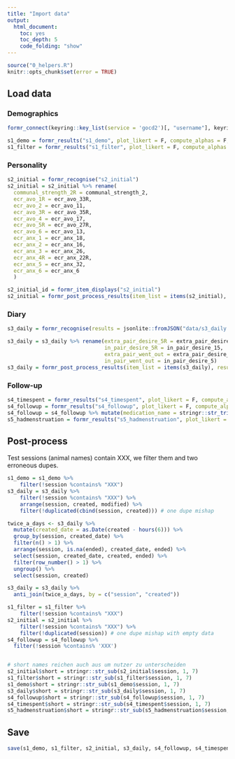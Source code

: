 ```yaml
---
title: "Import data"
output: 
  html_document:
    toc: yes
    toc_depth: 5
    code_folding: "show"
---
```


```r
source("0_helpers.R")
knitr::opts_chunk$set(error = TRUE)
```

## Load data

### Demographics
```r
formr_connect(keyring::key_list(service = 'gocd2')[, "username"], keyring::key_get("gocd2"))

s1_demo = formr_results("s1_demo", plot_likert = F, compute_alphas = F, quiet = T)
s1_filter = formr_results("s1_filter", plot_likert = F, compute_alphas = F, quiet = T)
```

### Personality
```r
s2_initial = formr_recognise("s2_initial")
s2_initial = s2_initial %>% rename(
  communal_strength_2R = communal_strength_2,
  ecr_avo_1R = ecr_avo_33R,
  ecr_avo_2 = ecr_avo_11,
  ecr_avo_3R = ecr_avo_35R,
  ecr_avo_4 = ecr_avo_17,
  ecr_avo_5R = ecr_avo_27R,
  ecr_avo_6 = ecr_avo_13,
  ecr_anx_1 = ecr_anx_18,
  ecr_anx_2 = ecr_anx_16,
  ecr_anx_3 = ecr_anx_26,
  ecr_anx_4R = ecr_anx_22R,
  ecr_anx_5 = ecr_anx_32,
  ecr_anx_6 = ecr_anx_6
  )

s2_initial_id = formr_item_displays("s2_initial")
s2_initial = formr_post_process_results(item_list = items(s2_initial), results = s2_initial, plot_likert = F, compute_alphas = F, quiet = T, tag_missings = TRUE, item_displays = s2_initial_id)
```

### Diary
```r
s3_daily = formr_recognise(results = jsonlite::fromJSON("data/s3_daily.json"), item_list = formr_items("s3_daily"))

s3_daily = s3_daily %>% rename(extra_pair_desire_5R = extra_pair_desire_15,
                               in_pair_desire_5R = in_pair_desire_15,
                               extra_pair_went_out = extra_pair_desire_5,
                               in_pair_went_out = in_pair_desire_5)
s3_daily = formr_post_process_results(item_list = items(s3_daily), results = s3_daily, plot_likert = F, compute_alphas = F, quiet = T, tag_missings = FALSE, item_displays = NULL) #item_displays = jsonlite::fromJSON("data/s3_daily_itemdisplay.json"))
```

### Follow-up
```r
s4_timespent = formr_results("s4_timespent", plot_likert = F, compute_alphas = F, quiet = T)
s4_followup = formr_results("s4_followup", plot_likert = F, compute_alphas = F, quiet = T)
s4_followup = s4_followup %>% mutate(medication_name = stringr::str_trim(medication_name))
s5_hadmenstruation = formr_results("s5_hadmenstruation", plot_likert = F, compute_alphas = F, quiet = T)
```

## Post-process
Test sessions (animal names) contain XXX, we filter them and two erroneous dupes.

```r
s1_demo = s1_demo %>% 
    filter(!session %contains% "XXX")
s3_daily = s3_daily %>% 
    filter(!session %contains% "XXX") %>% 
    arrange(session, created, modified) %>% 
    filter(!duplicated(cbind(session, created))) # one dupe mishap

twice_a_days <- s3_daily %>% 
  mutate(created_date = as.Date(created - hours(6))) %>% 
  group_by(session, created_date) %>% 
  filter(n() > 1) %>% 
  arrange(session, is.na(ended), created_date, ended) %>% 
  select(session, created_date, created, ended) %>% 
  filter(row_number() > 1) %>% 
  ungroup() %>% 
  select(session, created)

s3_daily = s3_daily %>% 
  anti_join(twice_a_days, by = c("session", "created"))

s1_filter = s1_filter %>% 
    filter(!session %contains% "XXX")
s2_initial = s2_initial %>% 
    filter(!session %contains% "XXX") %>% 
    filter(!duplicated(session)) # one dupe mishap with empty data
s4_followup = s4_followup %>% 
  filter(!session %contains% 'XXX')


# short names reichen auch aus um nutzer zu unterscheiden
s2_initial$short = stringr::str_sub(s2_initial$session, 1, 7)
s1_filter$short = stringr::str_sub(s1_filter$session, 1, 7)
s1_demo$short = stringr::str_sub(s1_demo$session, 1, 7)
s3_daily$short = stringr::str_sub(s3_daily$session, 1, 7)
s4_followup$short = stringr::str_sub(s4_followup$session, 1, 7)
s4_timespent$short = stringr::str_sub(s4_timespent$session, 1, 7)
s5_hadmenstruation$short = stringr::str_sub(s5_hadmenstruation$session, 1, 7)
```

## Save

```r
save(s1_demo, s1_filter, s2_initial, s3_daily, s4_followup, s4_timespent, s5_hadmenstruation, file = "data/pretty_raw.rdata")
```
